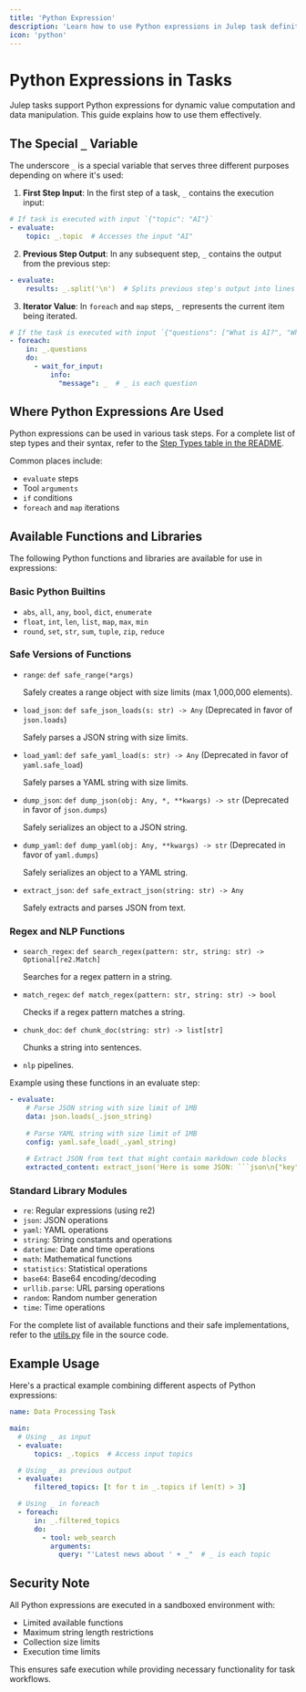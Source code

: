 ```yaml
---
title: 'Python Expression'
description: 'Learn how to use Python expressions in Julep task definitions'
icon: 'python'
---
```


# Python Expressions in Tasks

Julep tasks support Python expressions for dynamic value computation and data manipulation. This guide explains how to use them effectively.

## The Special `_` Variable

The underscore `_` is a special variable that serves three different purposes depending on where it's used:

1. **First Step Input**: In the first step of a task, `_` contains the execution input:
```yaml
# If task is executed with input `{"topic": "AI"}`
- evaluate:
    topic: _.topic  # Accesses the input "AI"
```

2. **Previous Step Output**: In any subsequent step, `_` contains the output from the previous step:
```yaml
- evaluate:
    results: _.split('\n')  # Splits previous step's output into lines
```

3. **Iterator Value**: In `foreach` and `map` steps, `_` represents the current item being iterated.
```yaml
# If the task is executed with input `{"questions": ["What is AI?", "What is Julep?"]}`
- foreach:
    in: _.questions
    do:
      - wait_for_input:
          info:
            "message": _  # _ is each question
```

## Where Python Expressions Are Used

Python expressions can be used in various task steps. For a complete list of step types and their syntax, refer to the [Step Types table in the README](https://github.com/julep-ai/julep#types-of-workflow-steps).

Common places include:
- `evaluate` steps
- Tool `arguments`
- `if` conditions
- `foreach` and `map` iterations

## Available Functions and Libraries

The following Python functions and libraries are available for use in expressions:

### Basic Python Builtins
- `abs`, `all`, `any`, `bool`, `dict`, `enumerate`
- `float`, `int`, `len`, `list`, `map`, `max`, `min`
- `round`, `set`, `str`, `sum`, `tuple`, `zip`, `reduce`

### Safe Versions of Functions
- `range`: `def safe_range(*args)`
  
  Safely creates a range object with size limits (max 1,000,000 elements).

- `load_json`: `def safe_json_loads(s: str) -> Any` (Deprecated in favor of `json.loads`)
  
  Safely parses a JSON string with size limits.

- `load_yaml`: `def safe_yaml_load(s: str) -> Any` (Deprecated in favor of `yaml.safe_load`)
  
  Safely parses a YAML string with size limits.

- `dump_json`: `def dump_json(obj: Any, *, **kwargs) -> str` (Deprecated in favor of `json.dumps`)
  
  Safely serializes an object to a JSON string.

- `dump_yaml`: `def dump_yaml(obj: Any, **kwargs) -> str` (Deprecated in favor of `yaml.dumps`)
  
  Safely serializes an object to a YAML string.

- `extract_json`: `def safe_extract_json(string: str) -> Any`
  
  Safely extracts and parses JSON from text.

### Regex and NLP Functions
- `search_regex`: `def search_regex(pattern: str, string: str) -> Optional[re2.Match]`
  
  Searches for a regex pattern in a string.

- `match_regex`: `def match_regex(pattern: str, string: str) -> bool`
  
  Checks if a regex pattern matches a string.

- `chunk_doc`: `def chunk_doc(string: str) -> list[str]`
  
  Chunks a string into sentences.

- `nlp` pipelines.

Example using these functions in an evaluate step:
```yaml
- evaluate:
    # Parse JSON string with size limit of 1MB
    data: json.loads(_.json_string)
    
    # Parse YAML string with size limit of 1MB
    config: yaml.safe_load(_.yaml_string)
    
    # Extract JSON from text that might contain markdown code blocks
    extracted_content: extract_json('Here is some JSON: ```json\n{"key": "value"}\n```')
```

### Standard Library Modules
- `re`: Regular expressions (using re2)
- `json`: JSON operations
- `yaml`: YAML operations
- `string`: String constants and operations
- `datetime`: Date and time operations
- `math`: Mathematical functions
- `statistics`: Statistical operations
- `base64`: Base64 encoding/decoding
- `urllib.parse`: URL parsing operations
- `random`: Random number generation
- `time`: Time operations

For the complete list of available functions and their safe implementations, refer to the [utils.py](https://github.com/julep-ai/julep/blob/main/agents-api/agents_api/activities/utils.py) file in the source code.

## Example Usage

Here's a practical example combining different aspects of Python expressions:

```yaml
name: Data Processing Task

main:
  # Using _ as input
  - evaluate:
      topics: _.topics  # Access input topics

  # Using _ as previous output
  - evaluate:
      filtered_topics: [t for t in _.topics if len(t) > 3]

  # Using _ in foreach
  - foreach:
      in: _.filtered_topics
      do:
        - tool: web_search
          arguments:
            query: "'Latest news about ' + _"  # _ is each topic
```

## Security Note

All Python expressions are executed in a sandboxed environment with:
- Limited available functions
- Maximum string length restrictions
- Collection size limits
- Execution time limits

This ensures safe execution while providing necessary functionality for task workflows.